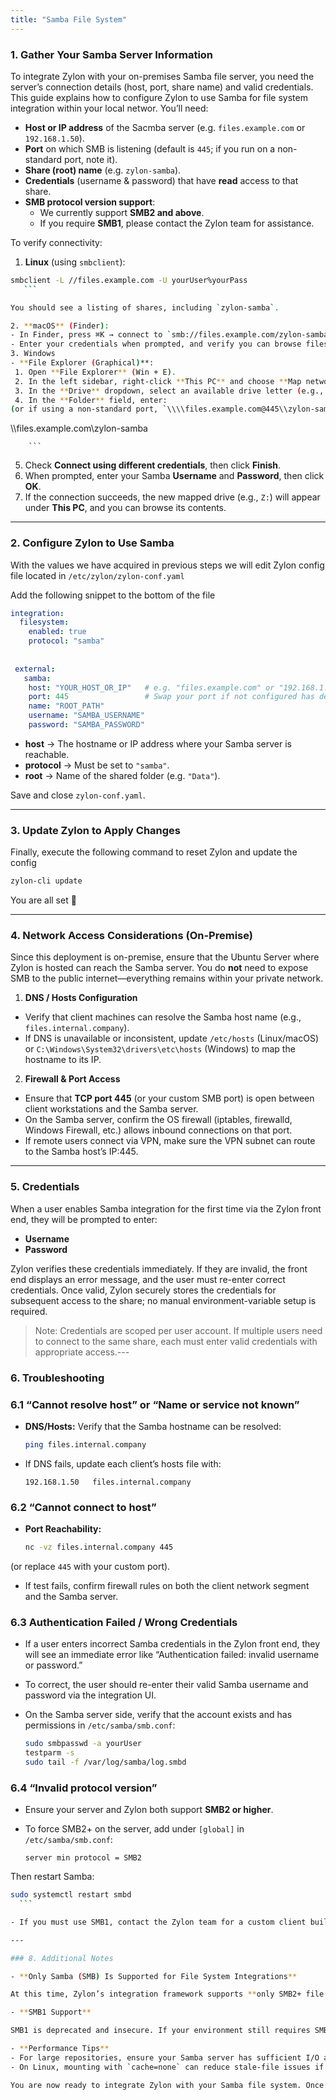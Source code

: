 ```yaml
---
title: "Samba File System"
---
```


### 1. Gather Your Samba Server Information

To integrate Zylon with your on-premises Samba file server, you need the server’s connection details (host, port, share name) and valid credentials. This guide explains how to configure Zylon to use Samba for file system integration within your local networ. You’ll need:

- **Host or IP address** of the Sacmba server (e.g. `files.example.com` or `192.168.1.50`).
- **Port** on which SMB is listening (default is `445`; if you run on a non-standard port, note it).
- **Share (root) name** (e.g. `zylon-samba`).
- **Credentials** (username & password) that have **read** access to that share.
- **SMB protocol version support**:
  - We currently support **SMB2 and above**.
  - If you require **SMB1**, please contact the Zylon team for assistance.

To verify connectivity:

1. **Linux** (using `smbclient`):

 ```bash
 smbclient -L //files.example.com -U yourUser%yourPass
    ```

You should see a listing of shares, including `zylon-samba`.

2. **macOS** (Finder):
 - In Finder, press ⌘K → connect to `smb://files.example.com/zylon-samba`.
 - Enter your credentials when prompted, and verify you can browse files.
3. Windows
- **File Explorer (Graphical)**:
  1. Open **File Explorer** (Win + E).
  2. In the left sidebar, right-click **This PC** and choose **Map network drive…**.
  3. In the **Drive** dropdown, select an available drive letter (e.g., `Z:`).
  4. In the **Folder** field, enter:
(or if using a non-standard port, `\\\\files.example.com@445\\zylon-samba`).

 ```
 \\\\files.example.com\\zylon-samba

        ```

  5. Check **Connect using different credentials**, then click **Finish**.
  6. When prompted, enter your Samba **Username** and **Password**, then click **OK**.
  7. If the connection succeeds, the new mapped drive (e.g., `Z:`) will appear under **This PC**, and you can browse its contents.

---

### 2. Configure Zylon to Use Samba

With the values we have acquired in previous steps we will edit Zylon config file located in `/etc/zylon/zylon-conf.yaml`


Add the following snippet to the bottom of the file

```yaml
integration:
  filesystem:
    enabled: true
    protocol: "samba"
    
    
 external:
   samba:
    host: "YOUR_HOST_OR_IP"   # e.g. "files.example.com" or "192.168.1.50"
    port: 445                 # Swap your port if not configured has default
    name: "ROOT_PATH"
    username: "SAMBA_USERNAME"
    password: "SAMBA_PASSWORD"
```

- **host** → The hostname or IP address where your Samba server is reachable.
- **protocol** → Must be set to `"samba"`.
- **root** → Name of the shared folder (e.g. `"Data"`).

Save and close `zylon-conf.yaml`.

---

### 3. Update Zylon to Apply Changes

Finally, execute the following command to reset Zylon and update the config

```bash
zylon-cli update
```

You are all set 🎉

---

### 4. Network Access Considerations (On-Premise)

Since this deployment is on-premise, ensure that the Ubuntu Server where Zylon is hosted can reach the Samba server. You do **not** need to expose SMB to the public internet—everything remains within your private network.

1. **DNS / Hosts Configuration**
 - Verify that client machines can resolve the Samba host name (e.g., `files.internal.company`).
 - If DNS is unavailable or inconsistent, update `/etc/hosts` (Linux/macOS) or `C:\Windows\System32\drivers\etc\hosts` (Windows) to map the hostname to its IP.
2. **Firewall & Port Access**
 - Ensure that **TCP port 445** (or your custom SMB port) is open between client workstations and the Samba server.
 - On the Samba server, confirm the OS firewall (iptables, firewalld, Windows Firewall, etc.) allows inbound connections on that port.
 - If remote users connect via VPN, make sure the VPN subnet can route to the Samba host’s IP:445.

---

### 5. Credentials

When a user enables Samba integration for the first time via the Zylon front end, they will be prompted to enter:

- **Username**
- **Password**

Zylon verifies these credentials immediately. If they are invalid, the front end displays an error message, and the user must re-enter correct credentials. Once valid, Zylon securely stores the credentials for subsequent access to the share; no manual environment-variable setup is required.

> Note: Credentials are scoped per user account. If multiple users need to connect to the same share, each must enter valid credentials with appropriate access.---

### 6. Troubleshooting

### 6.1 “Cannot resolve host” or “Name or service not known”

- **DNS/Hosts:** Verify that the Samba hostname can be resolved:

  ```bash
  ping files.internal.company
    ```

- If DNS fails, update each client’s hosts file with:

  ```
  192.168.1.50   files.internal.company
    ```


### 6.2 “Cannot connect to host”

- **Port Reachability:**

  ```bash
  nc -vz files.internal.company 445
    ```

(or replace `445` with your custom port).

- If test fails, confirm firewall rules on both the client network segment and the Samba server.

### 6.3 Authentication Failed / Wrong Credentials

- If a user enters incorrect Samba credentials in the Zylon front end, they will see an immediate error like “Authentication failed: invalid username or password.”
- To correct, the user should re-enter their valid Samba username and password via the integration UI.
- On the Samba server side, verify that the account exists and has permissions in `/etc/samba/smb.conf`:

  ```bash
  sudo smbpasswd -a yourUser
  testparm -s
  sudo tail -f /var/log/samba/log.smbd
    ```


### 6.4 “Invalid protocol version”

- Ensure your server and Zylon both support **SMB2 or higher**.
- To force SMB2+ on the server, add under `[global]` in `/etc/samba/smb.conf`:

  ```
  server min protocol = SMB2
    ```

Then restart Samba:

  ```bash
  sudo systemctl restart smbd
    ```

- If you must use SMB1, contact the Zylon team for a custom client build.

---

### 8. Additional Notes

- **Only Samba (SMB) Is Supported for File System Integrations**

At this time, Zylon’s integration framework supports **only SMB2+ file system mounts**. If you require a different protocol (e.g., NFS, FTP, WebDAV), contact the Zylon team.

- **SMB1 Support**

SMB1 is deprecated and insecure. If your environment still requires SMB1, reach out to us. We can provide guidance or build a compatible client.

- **Performance Tips**
  - For large repositories, ensure your Samba server has sufficient I/O and network bandwidth.
  - On Linux, mounting with `cache=none` can reduce stale‐file issues if users frequently modify files outside Zylon.

You are now ready to integrate Zylon with your Samba file system. Once connected, users will be able to browse and manage shared files directly from the Zylon interface.
